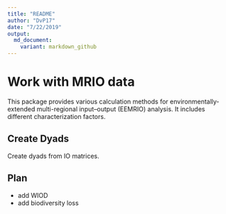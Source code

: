 ```yaml
---
title: "README"
author: "DvP17"
date: "7/22/2019"
output:
  md_document:
    variant: markdown_github
---
```



# Work with MRIO data

This package provides various calculation methods for environmentally-extended multi-regional input–output (EEMRIO) analysis. It includes different characterization factors.


## Create Dyads

Create dyads from IO matrices. 

## Plan

- add WIOD
- add biodiversity loss

